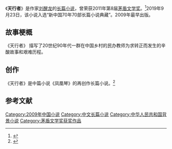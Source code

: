 {{Infobox book
| 书名      = 天行者
| 图片      =
| 图片说明   = 
| 作者      = [[刘醒龙|刘醒龙]]
| 原名      = 
| 插图      = 
| 封面设计   = 
| 出版地    = 北京市
| 语言      = 简体中文
| 系列      = 
| 题材      = 
| 类型      = 长篇小说
| 出版者    = [[人民文学出版社|人民文学出版社]]
| 出版日期   = 2019年
| 中文版    = 
| 媒介      = 
| 页数      = 
| 开本      = 
| isbn      = 9787020142729
| oclc      = 
| 杜威十进制图书分类法    = 
| 美国国会图书馆图书分类法 = 
| 上一部作品  = 
| 下一部作品  = 
| 引用       = 
| 被引用     = 
}}
《'''天行者'''》是作家[[刘醒龙|刘醒龙]]的[[长篇小说|长篇小说]]，曾荣获2011年第8届[[茅盾文学奖|茅盾文学奖]]。<ref>{{cite news |author1=胡孙华 |title=茅盾文学奖：刘醒龙《天行者》领跑20强 |url=http://www.ce.cn/culture/whcyk/gundong/201108/16/t20110816_22621813.shtml |accessdate=2020-08-29 |work=中国经济网 |date=2011-08-16}}</ref>2019年9月23日，该小说入选“新中国70年70部长篇小说典藏”。2009年最早出版。

==故事梗概==
《天行者》 描写了20世纪90年代一群在中国乡村的民办教师为求转正而发生的辛酸故事和艰难历程。

==创作==
《天行者》是中篇小说《凤凰琴》的再创作长篇小说。<ref>{{cite news |author1=吴敏 |title=刘醒龙：《凤凰琴》是我对生活的感动 《天行者》是我对历史的沉思 |url=http://news.cntv.cn/20110828/101886.shtml |accessdate=2020-08-29 |work=央视网 |date=2011-08-28}}</ref>

==参考文献==
{{reflist}}

{{茅盾文学奖}}
{{Authority control}} 
{{DEFAULTSORT:Tian天行者}}
[[Category:2009年中国小说|Category:2009年中国小说]]
[[Category:中文长篇小说|Category:中文长篇小说]]
[[Category:中华人民共和国背景小说|Category:中华人民共和国背景小说]]
[[Category:茅盾文学奖获奖作品|Category:茅盾文学奖获奖作品]]